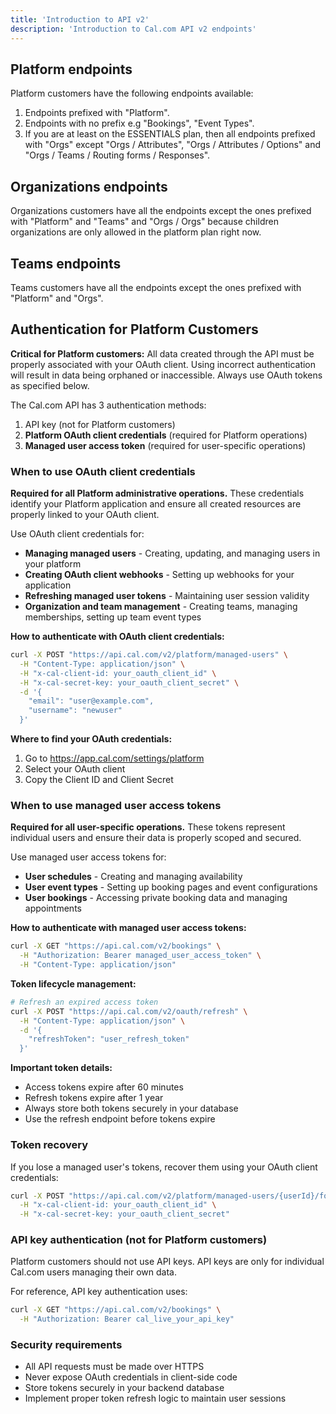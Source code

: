 ```yaml
---
title: 'Introduction to API v2'
description: 'Introduction to Cal.com API v2 endpoints'
---
```


## Platform endpoints
Platform customers have the following endpoints available:

1. Endpoints prefixed with "Platform".
2. Endpoints with no prefix e.g "Bookings", "Event Types".
3. If you are at least on the ESSENTIALS plan, then all endpoints prefixed with "Orgs" except "Orgs / Attributes", "Orgs / Attributes / Options" and "Orgs / Teams / Routing forms / Responses".

## Organizations endpoints
Organizations customers have all the endpoints except the ones prefixed with "Platform" and "Teams" and "Orgs / Orgs" because
children organizations are only allowed in the platform plan right now.

## Teams endpoints
Teams customers have all the endpoints except the ones prefixed with "Platform" and "Orgs".

## Authentication for Platform Customers

**Critical for Platform customers:** All data created through the API must be properly associated with your OAuth client. Using incorrect authentication will result in data being orphaned or inaccessible. Always use OAuth tokens as specified below.

The Cal.com API has 3 authentication methods:

1. API key (not for Platform customers)
2. **Platform OAuth client credentials** (required for Platform operations)
3. **Managed user access token** (required for user-specific operations)

### When to use OAuth client credentials

**Required for all Platform administrative operations.** These credentials identify your Platform application and ensure all created resources are properly linked to your OAuth client.

Use OAuth client credentials for:

- **Managing managed users** - Creating, updating, and managing users in your platform
- **Creating OAuth client webhooks** - Setting up webhooks for your application
- **Refreshing managed user tokens** - Maintaining user session validity
- **Organization and team management** - Creating teams, managing memberships, setting up team event types

**How to authenticate with OAuth client credentials:**

```bash
curl -X POST "https://api.cal.com/v2/platform/managed-users" \
  -H "Content-Type: application/json" \
  -H "x-cal-client-id: your_oauth_client_id" \
  -H "x-cal-secret-key: your_oauth_client_secret" \
  -d '{
    "email": "user@example.com",
    "username": "newuser"
  }'
```

**Where to find your OAuth credentials:**
1. Go to https://app.cal.com/settings/platform
2. Select your OAuth client
3. Copy the Client ID and Client Secret

### When to use managed user access tokens

**Required for all user-specific operations.** These tokens represent individual users and ensure their data is properly scoped and secured.

Use managed user access tokens for:

- **User schedules** - Creating and managing availability
- **User event types** - Setting up booking pages and event configurations  
- **User bookings** - Accessing private booking data and managing appointments

**How to authenticate with managed user access tokens:**

```bash
curl -X GET "https://api.cal.com/v2/bookings" \
  -H "Authorization: Bearer managed_user_access_token" \
  -H "Content-Type: application/json"
```

**Token lifecycle management:**

```bash
# Refresh an expired access token
curl -X POST "https://api.cal.com/v2/oauth/refresh" \
  -H "Content-Type: application/json" \
  -d '{
    "refreshToken": "user_refresh_token"
  }'
```

**Important token details:**
- Access tokens expire after 60 minutes
- Refresh tokens expire after 1 year
- Always store both tokens securely in your database
- Use the refresh endpoint before tokens expire

### Token recovery

If you lose a managed user's tokens, recover them using your OAuth client credentials:

```bash
curl -X POST "https://api.cal.com/v2/platform/managed-users/{userId}/force-refresh-tokens" \
  -H "x-cal-client-id: your_oauth_client_id" \
  -H "x-cal-secret-key: your_oauth_client_secret"
```

### API key authentication (not for Platform customers)

Platform customers should not use API keys. API keys are only for individual Cal.com users managing their own data.

For reference, API key authentication uses:
```bash
curl -X GET "https://api.cal.com/v2/bookings" \
  -H "Authorization: Bearer cal_live_your_api_key"
```

### Security requirements

- All API requests must be made over HTTPS
- Never expose OAuth credentials in client-side code
- Store tokens securely in your backend database
- Implement proper token refresh logic to maintain user sessions


